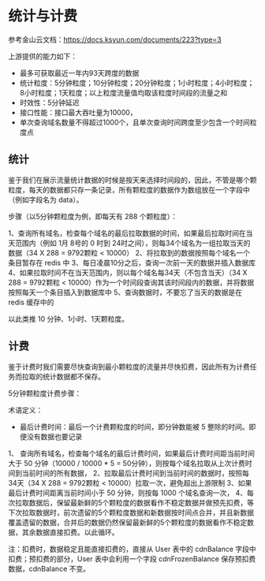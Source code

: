 ---
---

# 统计与计费

参考金山云文档：https://docs.ksyun.com/documents/223?type=3

上游提供的能力如下：

- 最多可获取最近一年内93天跨度的数据
- 统计粒度：5分钟粒度；10分钟粒度；20分钟粒度；1小时粒度；4小时粒度；8小时粒度；1天粒度；以上粒度流量值均取该粒度时间段的流量之和
- 时效性：5分钟延迟
- 接口性能：接口最大吞吐量为10000，
- 单次查询域名数量不得超过1000个，且单次查询时间跨度至少包含一个时间粒度点

## 统计

鉴于我们在展示流量统计数据的时候是按天来选择时间段的，因此，不管是哪个颗粒度，每天的数据都只存一条记录，所有颗粒度的数据作为数组放在一个字段中（例如字段名为 data）。

步骤（以5分钟颗粒度为例，即每天有 288 个颗粒度）：

1、查询所有域名，检查每个域名的最后拉取数据的时间，如果最后拉取时间在当天范围内（例如 1月 8号的 0 时到 24时之间），则每34个域名为一组拉取当天的数据（34 X 288 = 9792颗粒 < 10000）
2、将拉取到的数据按照每个域名一个条目暂存在 redis 中
3、每日凌晨10分之后，查询一次前一天的数据并插入数据库
4、如果拉取时间不在当天范围内，则以每个域名每34天（不包含当天）（34 X 288 = 9792颗粒 < 10000）作为一个时间段查询其该时间段内的数据，并将数据按照每天一个条目插入到数据库中
5、查询数据时，不要忘了当天的数据是在 redis 缓存中的

以此类推 10 分钟、1小时、1天颗粒度。


## 计费

鉴于计费时我们需要尽快查询到最小颗粒度的流量并尽快扣费，因此所有为计费任务而拉取的统计数据都不保存。

5分钟颗粒度计费步骤：

术语定义：

- 最后计费时间：最后一个计费颗粒度的时间，即分钟数能被 5 整除的时间。即便没有数据也要记录

1、 查询所有域名，检查每个域名的最后计费时间，如果最后计费时间距当前时间大于 50 分钟（10000 / 10000 * 5 = 50分钟），则按每个域名拉取从上次计费时间到当前时间的所有数据，
2、拉取最后计费时间到当前时间的数据时，按照每34天（34 X 288 = 9792颗粒 < 10000）拉取一次，避免超出上游限制
3、如果最后计费时间距离当前时间小于 50 分钟，则按每 1000 个域名查询一次，
4、每次拉取数据后，保留最新鲜的5个颗粒度的数据看作不稳定数据并做预先扣费，等下次拉取数据时，前次遗留的5个颗粒度数据和新数据按时间点合并，并且新数据覆盖遗留的数据，合并后的数据仍然保留最新鲜的5个颗粒度的数据看作不稳定数据，其余数据直接扣费。以此循环。

注：扣费时，数据稳定且能直接扣费的，直接从 User 表中的 cdnBalance 字段中扣费；预扣费的部分，User 表中会利用一个字段 cdnFrozenBalance 保存预扣费数据，cdnBalance 不变。